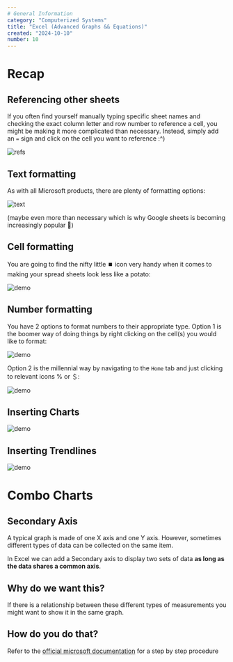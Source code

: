 ```yaml
---
# General Information
category: "Computerized Systems"
title: "Excel (Advanced Graphs && Equations)"
created: "2024-10-10"
number: 10
---
```


# Recap

## Referencing other sheets

If you often find yourself manually typing specific sheet names and checking the exact column letter and row number to reference a cell, you might be making it more complicated than necessary. Instead, simply add an `=` sign and click on the cell you want to reference :^)

![refs](./assets/refs.gif)

## Text formatting

As with all Microsoft products, there are plenty of formatting options:

![text](./assets/text.gif)

(maybe even more than necessary which is why Google sheets is becoming increasingly popular 👀)

## Cell formatting

You are going to find the nifty little ⏹️ icon very handy when it comes to making your spread sheets look less like a potato:

![demo](./assets/cell.gif)

## Number formatting

You have 2 options to format numbers to their appropriate type. Option 1 is the boomer way of doing things by right clicking on the cell(s) you would like to format:

![demo](./assets/form.gif)

Option 2 is the millennial way by navigating to the `Home` tab and just clicking to relevant icons % or ＄:

![demo](./assets/formlazy.gif)

## Inserting Charts

![demo](./assets/chart.gif)

## Inserting Trendlines

![demo](./assets/trend.gif)

# Combo Charts

## Secondary Axis

A typical graph is made of one X axis and one Y axis. However, sometimes different types of data can be collected on the same item.

In Excel we can add a Secondary axis to display two sets of data **as long as the data shares a common axis**.

## Why do we want this?

If there is a relationship between these different types of measurements you might want to show it in the same graph.

## How do you do that?

Refer to the [official microsoft documentation](https://support.microsoft.com/en-us/office/add-or-remove-a-secondary-axis-in-a-chart-in-excel-91da1e2f-5db1-41e9-8908-e1a2e14dd5a9) for a step by step procedure
